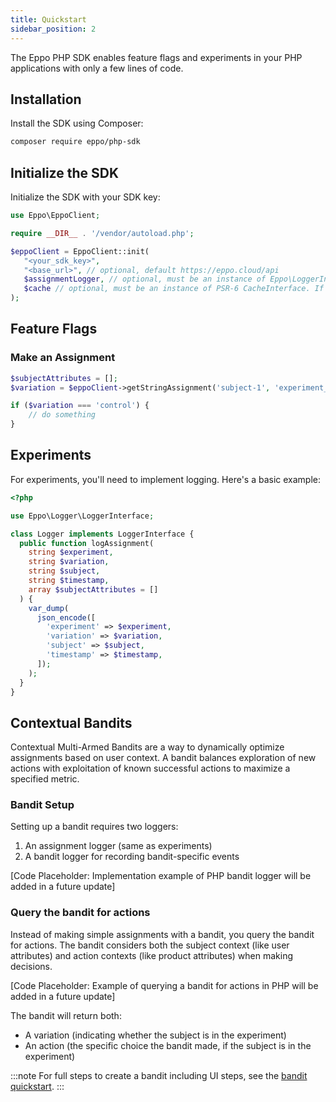 ```yaml
---
title: Quickstart
sidebar_position: 2
---
```


The Eppo PHP SDK enables feature flags and experiments in your PHP applications with only a few lines of code.

## Installation

Install the SDK using Composer:

```bash
composer require eppo/php-sdk
```

## Initialize the SDK

Initialize the SDK with your SDK key:

```php
use Eppo\EppoClient;

require __DIR__ . '/vendor/autoload.php';

$eppoClient = EppoClient::init(
   "<your_sdk_key>",
   "<base_url>", // optional, default https://eppo.cloud/api
   $assignmentLogger, // optional, must be an instance of Eppo\LoggerInterface
   $cache // optional, must be an instance of PSR-6 CacheInterface. If not passed, FileSystem cache will be used
);
```

## Feature Flags

### Make an Assignment

```php
$subjectAttributes = [];
$variation = $eppoClient->getStringAssignment('subject-1', 'experiment_5', $subjectAttributes);

if ($variation === 'control') {
    // do something
}
```

## Experiments 

For experiments, you'll need to implement logging. Here's a basic example:

```php
<?php

use Eppo\Logger\LoggerInterface;

class Logger implements LoggerInterface {
  public function logAssignment(
    string $experiment,
    string $variation,
    string $subject,
    string $timestamp,
    array $subjectAttributes = []
  ) {
    var_dump(
      json_encode([
        'experiment' => $experiment,
        'variation' => $variation,
        'subject' => $subject,
        'timestamp' => $timestamp,
      ]);
    );
  }
}
```

## Contextual Bandits

Contextual Multi-Armed Bandits are a way to dynamically optimize assignments based on user context. A bandit balances exploration of new actions with exploitation of known successful actions to maximize a specified metric.

### Bandit Setup

Setting up a bandit requires two loggers:
1. An assignment logger (same as experiments)
2. A bandit logger for recording bandit-specific events

[Code Placeholder: Implementation example of PHP bandit logger will be added in a future update]

### Query the bandit for actions

Instead of making simple assignments with a bandit, you query the bandit for actions. The bandit considers both the subject context (like user attributes) and action contexts (like product attributes) when making decisions.

[Code Placeholder: Example of querying a bandit for actions in PHP will be added in a future update]

The bandit will return both:
- A variation (indicating whether the subject is in the experiment)
- An action (the specific choice the bandit made, if the subject is in the experiment)

:::note
For full steps to create a bandit including UI steps, see the [bandit quickstart](/bandit-quickstart).
::: 